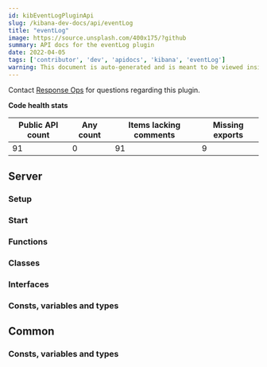 ```yaml
---
id: kibEventLogPluginApi
slug: /kibana-dev-docs/api/eventLog
title: "eventLog"
image: https://source.unsplash.com/400x175/?github
summary: API docs for the eventLog plugin
date: 2022-04-05
tags: ['contributor', 'dev', 'apidocs', 'kibana', 'eventLog']
warning: This document is auto-generated and is meant to be viewed inside our experimental, new docs system. Reach out in #docs-engineering for more info.
---
```




Contact [Response Ops](https://github.com/orgs/elastic/teams/response-ops) for questions regarding this plugin.

**Code health stats**

| Public API count  | Any count | Items lacking comments | Missing exports |
|-------------------|-----------|------------------------|-----------------|
| 91 | 0 | 91 | 9 |

## Server

### Setup
<DocDefinitionList data={[eventLogObj.server.setup]}/>

### Start
<DocDefinitionList data={[eventLogObj.server.start]}/>

### Functions
<DocDefinitionList data={eventLogObj.server.functions}/>

### Classes
<DocDefinitionList data={eventLogObj.server.classes}/>

### Interfaces
<DocDefinitionList data={eventLogObj.server.interfaces}/>

### Consts, variables and types
<DocDefinitionList data={eventLogObj.server.misc}/>

## Common

### Consts, variables and types
<DocDefinitionList data={eventLogObj.common.misc}/>

